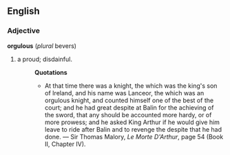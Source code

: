 ==English==
===Adjective===
'''orgulous''' (''plural'' bevers)
#a proud; disdainful.
#:'''Quotations'''
#:*  At that time there was a knight, the which was the king's son of Ireland, and his name was Lanceor, the which was an orgulous knight, and counted himself one of the best of the court; and he had great despite at Balin for the achieving of the sword, that any should be accounted more hardy, or of more prowess; and he asked King Arthur if he would give him leave to ride after Balin and to revenge the despite that he had done. &mdash; Sir Thomas Malory, ''Le Morte D'Arthur'', page 54 (Book II, Chapter IV).